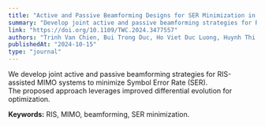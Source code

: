 ```yaml
---
title: "Active and Passive Beamforming Designs for SER Minimization in RIS-Assisted MIMO Systems"
summary: "Develop joint active and passive beamforming strategies for RIS-assisted MIMO systems to minimize Symbol Error Rate, published at IEEE Transactions on Wireless Communications, 2024 (Q1, Impact Factor: 10.7)"
link: "https://doi.org/10.1109/TWC.2024.3477557"
authors: "Trinh Van Chien, Bui Trong Duc, Ho Viet Duc Luong, Huynh Thi Thanh Binh, Hien Quoc Ngo, Symeon Chatzinotas"
publishedAt: "2024-10-15"
type: "journal"
---
```


We develop joint active and passive beamforming strategies for RIS-assisted MIMO systems to minimize Symbol Error Rate (SER).  
The proposed approach leverages improved differential evolution for optimization.  

**Keywords:** RIS, MIMO, beamforming, SER minimization.
